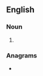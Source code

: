 ==English==

===Noun===
{{head|en|noun form}}

# {{plural of|en|hadji}}

===Anagrams===
* {{anagrams|en|a=adhijs|jadish|jihads}}
